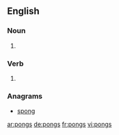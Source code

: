 ==English==

===Noun===
{{head|en|plural}}

# {{plural of|pong|lang=en}}

===Verb===
{{head|en}}

# {{en-third-person singular of|pong}}

===Anagrams===
* [[spong#English|spong]]

[[ar:pongs]]
[[de:pongs]]
[[fr:pongs]]
[[vi:pongs]]